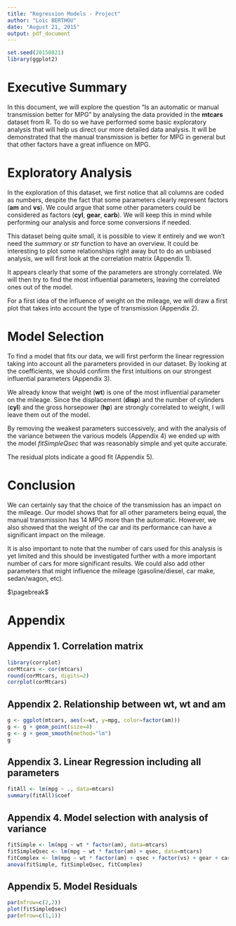```yaml
---
title: "Regression Models - Project"
author: "Loïc BERTHOU"
date: "August 21, 2015"
output: pdf_document
---
```


```r
set.seed(20150821)
library(ggplot2)
```

# Executive Summary

In this document, we will explore the question "Is an automatic or manual transmission better for MPG" by analysing the data provided in the **mtcars** dataset from R. To do so we have performed some basic exploratory analysis that will help us direct our more detailed data analysis. It will be demonstrated that the manual transmission is better for MPG in general but that other factors have a great influence on MPG.

# Exploratory Analysis

In the exploration of this dataset, we first notice that all columns are coded as numbers, despite the fact that some parameters clearly represent factors (**am** and **vs**). We could argue that some other parameters could be considered as factors (**cyl**, **gear**, **carb**). We will keep this in mind while performing our analysis and force some conversions if needed.

This dataset being quite small, it is possible to view it entirely and we won't need the _summary_ or _str_ function to have an overview. It could be interesting to plot some relationships right away but to do an unbiased analysis, we will first look at the correlation matrix (Appendix 1).

It appears clearly that some of the parameters are strongly correlated. We will then try to find the most influential parameters, leaving the correlated ones out of the model.

For a first idea of the influence of weight on the mileage, we will draw a first plot that takes into account the type of transmission (Appendix 2).

# Model Selection

To find a model that fits our data, we will first perform the linear regression taking into account all the parameters provided in our dataset. By looking at the coefficients, we should confirm the first intuitions on our strongest influential parameters (Appendix 3).

We already know that weight (**wt**) is one of the most influential parameter on the mileage. Since the displacement (**disp**) and the number of cylinders (**cyl**) and the gross horsepower (**hp**) are strongly correlated to weight, I will leave them out of the model.

By removing the weakest parameters successively, and with the analysis of the variance between the various models (Appendix 4) we ended up with the model _fitSimpleQsec_ that was reasonably simple and yet quite accurate.

The residual plots indicate a good fit (Appendix 5).

# Conclusion

We can certainly say that the choice of the transmission has an impact on the mileage. Our model shows that for all other parameters being equal, the manual transmission has 14 MPG more than the automatic. However, we also showed that the weight of the car and its performance can have a significant impact on the mileage.

It is also important to note that the number of cars used for this analysis is yet limited and this should be investigated further with a more important number of cars for more significant results. We could also add other parameters that might influence the mileage (gasoline/diesel, car make, sedan/wagon, etc).

$\pagebreak$

# Appendix

## Appendix 1. Correlation matrix

```r
library(corrplot)
corMtcars <- cor(mtcars)
round(corMtcars, digits=2)
corrplot(corMtcars)
```

## Appendix 2. Relationship between wt, wt and am
```r
g <- ggplot(mtcars, aes(x=wt, y=mpg, color=factor(am)))
g <- g + geom_point(size=4)
g <- g + geom_smooth(method="lm")
g
```

## Appendix 3. Linear Regression including all parameters

```r
fitAll <- lm(mpg ~ ., data=mtcars)
summary(fitAll)$coef
```

## Appendix 4. Model selection with analysis of variance

```r
fitSimple <- lm(mpg ~ wt * factor(am), data=mtcars)
fitSimpleQsec <- lm(mpg ~ wt * factor(am) + qsec, data=mtcars)
fitComplex <- lm(mpg ~ wt * factor(am) + qsec + factor(vs) + gear + carb + drat, data=mtcars)
anova(fitSimple, fitSimpleQsec, fitComplex)
```

## Appendix 5. Model Residuals

```r
par(mfrow=c(2,2))
plot(fitSimpleQsec)
par(mfrow=c(1,1))
```
